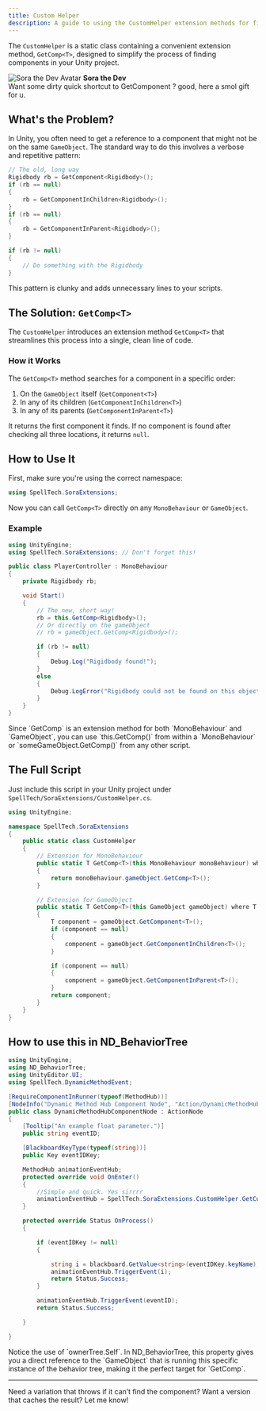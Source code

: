 ```yaml
---
title: Custom Helper
description: A guide to using the CustomHelper extension methods for finding Unity components more easily.
---
```



The `CustomHelper` is a static class containing a convenient extension method, `GetComp<T>`, designed to simplify the process of finding components in your Unity project.

<div style={{
  border: '2px solid var(--sl-color-accent-high)',
  borderRadius: '0.5rem',
  padding: '1rem',
  margin: '2rem 0',
  backgroundColor: 'var(--sl-color-accent-low)'
}}>
  <div style={{ display: 'flex', alignItems: 'center', gap: '1rem', marginBottom: '0.5rem' }}>
    <img 
      src="https://yt3.googleusercontent.com/aB12z1ljA_mgh8God8jLt8VZ6W_SCBcxZ4_0ctOogUyaE4WgPXHo2BjgV9ZbV6frEppP6QCS=s160-c-k-c0x00ffffff-no-rj" 
      alt="Sora the Dev Avatar" 
      style={{ width: '64px', height: '64px', borderRadius: '50%' }} 
    />
    <strong style={{ fontSize: '1.2rem' }}>Sora the Dev</strong>
  </div>
  <div style={{ paddingLeft: 'calc(64px + 1rem)' }}>
    Want some dirty quick shortcut to GetComponent ? good, here a smol gift for u.
  </div>
</div>

## What's the Problem?

In Unity, you often need to get a reference to a component that might not be on the same `GameObject`. The standard way to do this involves a verbose and repetitive pattern:

```csharp
// The old, long way
Rigidbody rb = GetComponent<Rigidbody>();
if (rb == null)
{
    rb = GetComponentInChildren<Rigidbody>();
}
if (rb == null)
{
    rb = GetComponentInParent<Rigidbody>();
}

if (rb != null)
{
    // Do something with the Rigidbody
}
```

This pattern is clunky and adds unnecessary lines to your scripts.

## The Solution: `GetComp<T>`

The `CustomHelper` introduces an extension method `GetComp<T>` that streamlines this process into a single, clean line of code.

### How it Works

The `GetComp<T>` method searches for a component in a specific order:

1. On the `GameObject` itself (`GetComponent<T>`)
2. In any of its children (`GetComponentInChildren<T>`)
3. In any of its parents (`GetComponentInParent<T>`)

It returns the first component it finds. If no component is found after checking all three locations, it returns `null`.

## How to Use It

First, make sure you're using the correct namespace:

```csharp
using SpellTech.SoraExtensions;
```

Now you can call `GetComp<T>` directly on any `MonoBehaviour` or `GameObject`.

### Example

```csharp
using UnityEngine;
using SpellTech.SoraExtensions; // Don't forget this!

public class PlayerController : MonoBehaviour
{
    private Rigidbody rb;

    void Start()
    {
        // The new, short way!
        rb = this.GetComp<Rigidbody>(); 
        // Or directly on the gameObject
        // rb = gameObject.GetComp<Rigidbody>();

        if (rb != null)
        {
            Debug.Log("Rigidbody found!");
        }
        else
        {
            Debug.LogError("Rigidbody could not be found on this object, its children, or its parents.");
        }
    }
}
```

<Aside type="tip">
Since `GetComp<T>` is an extension method for both `MonoBehaviour` and `GameObject`, you can use `this.GetComp<T>()` from within a `MonoBehaviour` or `someGameObject.GetComp<T>()` from any other script.
</Aside>

## The Full Script

Just include this script in your Unity project under `SpellTech/SoraExtensions/CustomHelper.cs`.

```csharp title="SpellTech/SoraExtensions/CustomHelper.cs"
using UnityEngine;

namespace SpellTech.SoraExtensions
{
    public static class CustomHelper
    {
        // Extension for MonoBehaviour
        public static T GetComp<T>(this MonoBehaviour monoBehaviour) where T : Component
        {
            return monoBehaviour.gameObject.GetComp<T>();
        }

        // Extension for GameObject
        public static T GetComp<T>(this GameObject gameObject) where T : Component
        {
            T component = gameObject.GetComponent<T>();
            if (component == null)
            {
                component = gameObject.GetComponentInChildren<T>();
            }

            if (component == null)
            {
                component = gameObject.GetComponentInParent<T>();
            }
            return component;
        }
    }
}
```

## How to use this in ND_BehaviorTree



```csharp title="SpellTech/SoraExtensions/DynamicMethodHubComponentNode.cs"
using UnityEngine;
using ND_BehaviorTree;
using UnityEditor.UI;
using SpellTech.DynamicMethodEvent;

[RequireComponentInRunner(typeof(MethodHub))]
[NodeInfo("Dynamic Method Hub Component Node", "Action/DynamicMethodHubComponentNode", true, false,iconPath:null)]
public class DynamicMethodHubComponentNode : ActionNode
{
    [Tooltip("An example float parameter.")]
    public string eventID;

    [BlackboardKeyType(typeof(string))]
    public Key eventIDKey;

    MethodHub animationEventHub;
    protected override void OnEnter()
    {   
        //Simple and quick. Yes sirrrr
        animationEventHub = SpellTech.SoraExtensions.CustomHelper.GetComp<MethodHub>(ownerTree.Self);
    }

    protected override Status OnProcess()
    {

        if (eventIDKey != null)
        {   

            string i = blackboard.GetValue<string>(eventIDKey.keyName);
            animationEventHub.TriggerEvent(i);
            return Status.Success;
        }

        animationEventHub.TriggerEvent(eventID);
        return Status.Success;

    }

}
```

<Aside type="tip">
Notice the use of `ownerTree.Self`. In ND_BehaviorTree, this property gives you a direct reference to the `GameObject` that is running this specific instance of the behavior tree, making it the perfect target for `GetComp<T>`.
</Aside>

---

Need a variation that throws if it can’t find the component? Want a version that caches the result? Let me know!
